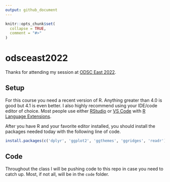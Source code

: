 ```yaml
---
output: github_document
---
```


<!-- README.md is generated from README.Rmd. Please edit that file -->

```r
knitr::opts_chunk$set(
  collapse = TRUE,
  comment = "#>"
)
```

# odsceast2022

<!-- badges: start -->
<!-- badges: end -->

Thanks for attending my session at [ODSC East 2022](https://odsc.com/speakers/manipulating-and-visualizing-data-with-r-2/).

## Setup

For this course you need a recent version of R. Anything greater than 4.0 is good but 4.1 is even better. I also highly recommend using your IDE/code editor of choice. Most people use either [RStudio](https://www.rstudio.com/products/rstudio/) or [VS Code](https://code.visualstudio.com/) with [R Language Extensions](https://code.visualstudio.com/docs/languages/r).

After you have R and your favorite editor installed, you should install the packages needed today with the following line of code.

```r
install.packages(c('dplyr', 'ggplot2', 'ggthemes', 'ggridges', 'readr'))
```

## Code

Throughout the class I will be pushing code to this repo in case you need to catch up. Most, if not all, will be in the `code` folder.
